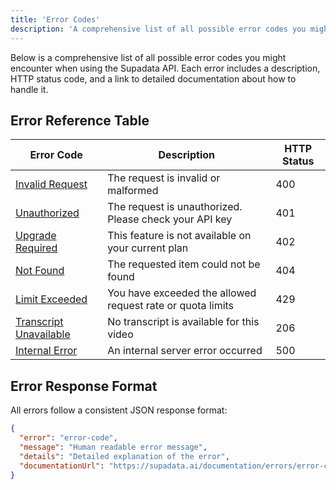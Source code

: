 ```yaml
---
title: 'Error Codes'
description: 'A comprehensive list of all possible error codes you might encounter when using the Supadata API.'
---
```


Below is a comprehensive list of all possible error codes you might encounter when using the Supadata API. Each error includes a description, HTTP status code, and a link to detailed documentation about how to handle it.

## Error Reference Table

| Error Code | Description | HTTP Status |
|------------|-------------|-------------|
| [Invalid Request](/documentation/errors/invalid-request) | The request is invalid or malformed | 400 |
| [Unauthorized](/documentation/errors/unauthorized) | The request is unauthorized. Please check your API key | 401 |
| [Upgrade Required](/documentation/errors/upgrade-required) | This feature is not available on your current plan | 402 |
| [Not Found](/documentation/errors/not-found) | The requested item could not be found | 404 |
| [Limit Exceeded](/documentation/errors/limit-exceeded) | You have exceeded the allowed request rate or quota limits | 429 |
| [Transcript Unavailable](/documentation/errors/transcript-unavailable) | No transcript is available for this video | 206 |
| [Internal Error](/documentation/errors/internal-error) | An internal server error occurred | 500 |

## Error Response Format

All errors follow a consistent JSON response format:

```json
{
  "error": "error-code",
  "message": "Human readable error message",
  "details": "Detailed explanation of the error",
  "documentationUrl": "https://supadata.ai/documentation/errors/error-code"
}
```
